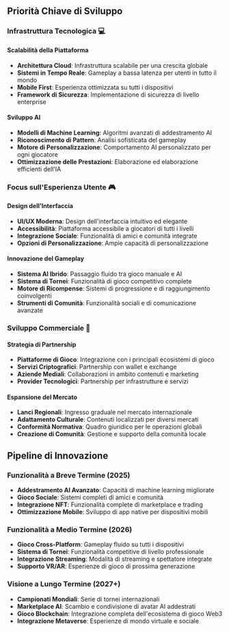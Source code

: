 ## Priorità Chiave di Sviluppo

### Infrastruttura Tecnologica 💻

#### Scalabilità della Piattaforma
- **Architettura Cloud**: Infrastruttura scalabile per una crescita globale
- **Sistemi in Tempo Reale**: Gameplay a bassa latenza per utenti in tutto il mondo
- **Mobile First**: Esperienza ottimizzata su tutti i dispositivi
- **Framework di Sicurezza**: Implementazione di sicurezza di livello enterprise

#### Sviluppo AI
- **Modelli di Machine Learning**: Algoritmi avanzati di addestramento AI
- **Riconoscimento di Pattern**: Analisi sofisticata del gameplay
- **Motore di Personalizzazione**: Comportamento AI personalizzato per ogni giocatore
- **Ottimizzazione delle Prestazioni**: Elaborazione ed elaborazione efficienti dell'IA

### Focus sull'Esperienza Utente 🎮

#### Design dell'Interfaccia
- **UI/UX Moderna**: Design dell'interfaccia intuitivo ed elegante
- **Accessibilità**: Piattaforma accessibile a giocatori di tutti i livelli
- **Integrazione Sociale**: Funzionalità di amici e comunità integrate
- **Opzioni di Personalizzazione**: Ampie capacità di personalizzazione

#### Innovazione del Gameplay
- **Sistema AI Ibrido**: Passaggio fluido tra gioco manuale e AI
- **Sistema di Tornei**: Funzionalità di gioco competitivo complete
- **Motore di Ricompense**: Sistemi di progressione e di raggiungimento coinvolgenti
- **Strumenti di Comunità**: Funzionalità sociali e di comunicazione avanzate

### Sviluppo Commerciale 🤝

#### Strategia di Partnership
- **Piattaforme di Gioco**: Integrazione con i principali ecosistemi di gioco
- **Servizi Criptografici**: Partnership con wallet e exchange
- **Aziende Mediali**: Collaborazioni in ambito contenuti e marketing
- **Provider Tecnologici**: Partnership per infrastrutture e servizi

#### Espansione del Mercato
- **Lanci Regionali**: Ingresso graduale nel mercato internazionale
- **Adattamento Culturale**: Contenuti localizzati per diversi mercati
- **Conformità Normativa**: Quadro giuridico per le operazioni globali
- **Creazione di Comunità**: Gestione e supporto della comunità locale

## Pipeline di Innovazione

### Funzionalità a Breve Termine (2025)
- **Addestramento AI Avanzato**: Capacità di machine learning migliorate
- **Gioco Sociale**: Sistemi completi di amici e comunità
- **Integrazione NFT**: Funzionalità complete di marketplace e trading
- **Ottimizzazione Mobile**: Sviluppo di app native per dispositivi mobili

### Funzionalità a Medio Termine (2026)
- **Gioco Cross-Platform**: Gameplay fluido su tutti i dispositivi
- **Sistema di Tornei**: Funzionalità competitive di livello professionale
- **Integrazione Streaming**: Modalità di streaming e spettatore integrate
- **Supporto VR/AR**: Esperienze di gioco di prossima generazione

### Visione a Lungo Termine (2027+)
- **Campionati Mondiali**: Serie di tornei internazionali
- **Marketplace AI**: Scambio e condivisione di avatar AI addestrati
- **Gioco Blockchain**: Integrazione completa dell'ecosistema di gioco Web3
- **Integrazione Metaverse**: Esperienze di mondo virtuale e sociale